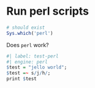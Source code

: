 # Run perl scripts

```r
# should exist
Sys.which('perl')
```

Does `perl` work?

```r
#| label: test-perl
#| engine: perl
$test = "jello world";
$test =~ s/j/h/;
print $test
```
